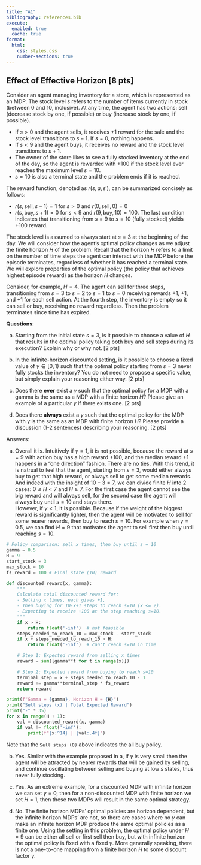 ```yaml
---
title: "A1"
bibliography: references.bib
execute:
  enabled: true
  cache: true
format:
  html: 
    css: styles.css
    number-sections: true
---
```


## Effect of Effective Horizon [8 pts]

Consider an agent managing inventory for a store, which is represented as an MDP. The stock level $s$ refers to the number of items currently in stock (between 0 and 10, inclusive). At any time, the agent has two actions: sell (decrease stock by one, if possible) or buy (increase stock by one, if possible).

- If $s > 0$ and the agent sells, it receives +1 reward for the sale and the stock level transitions to $s - 1$. If $s = 0$, nothing happens.
- If $s < 9$ and the agent buys, it receives no reward and the stock level transitions to $s + 1$.
- The owner of the store likes to see a fully stocked inventory at the end of the day, so the agent is rewarded with $+100$ if the stock level ever reaches the maximum level $s = 10$.
- $s = 10$ is also a terminal state and the problem ends if it is reached.

The reward function, denoted as $r(s, a, s')$, can be summarized concisely as follows:

- $r(s,\text{sell}, s-1) = 1$ for $s > 0$ and $r(0,\text{sell},0) = 0$
- $r(s, \text{buy}, s+1) = 0$ for $s < 9$ and $r(9, \text{buy}, 10) = 100$. The last condition indicates that transitioning from $s = 9$ to $s = 10$ (fully stocked) yields $+100$ reward.

The stock level is assumed to always start at $s = 3$ at the beginning of the day. We will consider how the agent's optimal policy changes as we adjust the finite horizon $H$ of the problem. Recall that the horizon $H$ refers to a limit on the number of time steps the agent can interact with the MDP before the episode terminates, regardless of whether it has reached a terminal state. We will explore properties of the optimal policy (the policy that achieves highest episode reward) as the horizon $H$ changes.

Consider, for example, $H = 4$. The agent can sell for three steps, transitioning from $s = 3$ to $s = 2$ to $s = 1$ to $s = 0$ receiving rewards $+1$, $+1$, and $+1$ for each sell action. At the fourth step, the inventory is empty so it can sell or buy, receiving no reward regardless. Then the problem terminates since time has expired.

**Questions**:

a. Starting from the initial state $s = 3$, is it possible to choose a value of $H$ that results in the optimal policy taking both buy and sell steps during its execution? Explain why or why not. [2 pts]

b. In the infinite-horizon discounted setting, is it possible to choose a fixed value of $\gamma \in [0, 1)$ such that the optimal policy starting from $s = 3$ never fully stocks the inventory? You do not need to propose a specific value, but simply explain your reasoning either way. [2 pts]

c. Does there **ever** exist a $\gamma$ such that the optimal policy for a MDP with a gamma is the same as a MDP with a finite horizon $H$? Please give an example of a particular $\gamma$ if there exists one. [2 pts]

d. Does there **always** exist a $\gamma$ such that the optimal policy for the MDP with $\gamma$ is the same as an MDP with finite horizon $H$? Please provide a discussion (1-2 sentences) describing your reasoning. [2 pts]


<div class="answer">

Answers:

a. Overall it is. Intuitively if $\gamma = 1$, it is not possible, because the reward at $s=9$ with action buy has a high reward $+100$, and the median reward $+1$ happens in a "one direction" fashion. There are no ties. With this trend, it is natrual to feel that the agent, starting from $s=3$, would either always buy to get that high reward, or always sell to get some median rewards. And indeed with the insight of $10-3=7$, we can divide finite $H$ into 2 cases: $0 \le H < 7$ and $H \ge 7$. For the first case the agent cannot see the big reward and will always sell, for the second case the agent will always buy until $s=10$ and stays there.
<br>
However, if $\gamma < 1$, it is possible. Because if the weight of the biggest reward is significantly lighter, then the agent will be motivated to sell for some nearer rewards, then buy to reach $s=10$. For example when $\gamma=0.5$, we can find $H=9$ that motivates the agent to sell first then buy until reaching $s=10$.

</div>

:::{.callout-tip title="Python function for calculation" collapse=true}
<div class="answer-cont">

```python
# Policy comparison: sell x times, then buy until s = 10
gamma = 0.5
H = 9
start_stock = 3
max_stock = 10
fs_reward = 100 # Final state (10) reward

def discounted_reward(x, gamma):
    """
    Calculate total discounted reward for:
    - Selling x times, each gives +1,
    - Then buying for 10-x+1 steps to reach s=10 (x <= 2).
    - Expecting to receive +100 at the step reaching s=10.
    """
    if x > H:
        return float('-inf')  # not feasible
    steps_needed_to_reach_10 = max_stock - start_stock
    if x + steps_needed_to_reach_10 > H:
        return float('-inf')  # can't reach s=10 in time

    # Step 1: Expected reward from selling x times
    reward = sum([gamma**t for t in range(x)])

    # Step 2: Expected reward from buying to reach s=10
    terminal_step = x + steps_needed_to_reach_10 - 1
    reward += gamma**terminal_step * fs_reward
    return reward
```

</div>
:::

<div class="answer-cont">

```python
print(f"Gamma = {gamma}, Horizon H = {H}")
print("Sell steps (x) | Total Expected Reward")
print("-" * 35)
for x in range(H + 1):
    val = discounted_reward(x, gamma)
    if val != float('-inf'):
        print(f"{x:^14} | {val:.4f}")
```

Note that the `Sell steps (0)` above indicates the all buy policy.
</div>

<div class="answer">

b. Yes. Similar with the example proposed in a, if $\gamma$ is very small then the agent will be attracted by nearer rewards that will be gained by selling, and continue oscillating between selling and buying at low $s$ states, thus never fully stocking.

c. Yes. As an extreme example, for a discounted MDP with infinite horizon we can set $\gamma=0$, then for a non-discounted MDP with finite horizon we set $H=1$, then these two MDPs will result in the same optimal strategy.

d. No. The finite horizon MDPs' optimal policies are horizon dependent, but the infinite horizon MDPs' are not, so there are cases where no $\gamma$ can make an infinite horizon MDP produce the same optimal policies as a finite one. Using the setting in this problem, the optimal policy under $H=9$ can be either all sell or first sell then buy, but with infinite horizon the optimal policy is fixed with a fixed $\gamma$. More generally speaking, there is not a one-to-one mapping from a finite horizon $H$ to some discount factor $\gamma$.

</div>